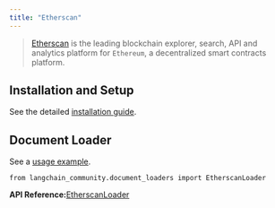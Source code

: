 ```yaml
---
title: "Etherscan"
---
```


> [Etherscan](https://docs.etherscan.io/) is the leading blockchain explorer, search, API and analytics platform for `Ethereum`, a decentralized smart contracts platform.

## Installation and Setup

See the detailed [installation guide](/oss/integrations/document_loaders/etherscan).

## Document Loader

See a [usage example](/oss/integrations/document_loaders/etherscan).

```
from langchain_community.document_loaders import EtherscanLoader
```

**API Reference:**[EtherscanLoader](https://python.langchain.com/api_reference/community/document_loaders/langchain_community.document_loaders.etherscan.EtherscanLoader.html)

